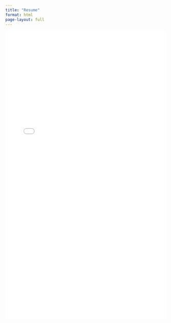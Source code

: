```yaml
---
title: "Resume"
format: html
page-layout: full
---
```


<iframe
  src="assets/resume.pdf"
  width="100%"
  height="900px"
  style="border: none;">
</iframe>